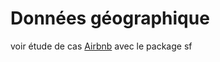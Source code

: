 # Données géographique

voir étude de cas [Airbnb](http://r.benavent.fr/map.html) avec le package sf

